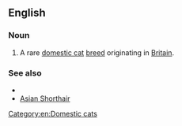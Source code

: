==English==

===Noun===
{{en-noun|sg=[[Asian]] [[semi-longhair|Semi-longhair]]}}

# A rare [[domestic cat]] [[breed]] originating in [[Britain]].

===See also===
* {{pedia}}
*[[Asian Shorthair]]

[[Category:en:Domestic cats]]